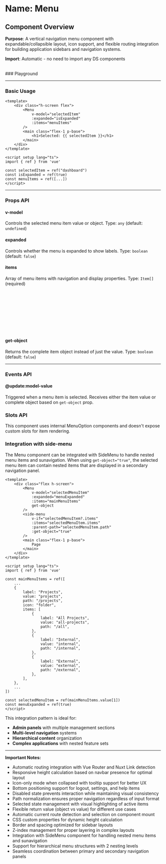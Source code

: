 
<Meta of={Menu} />

# Name: Menu
## Component Overview

**Purpose**: A vertical navigation menu component with expandable/collapsible layout, icon support, and flexible routing integration for building application sidebars and navigation systems.

**Import**: Automatic - no need to import any DS components

<br />
### Playground

<Canvas of={Menu.Primary} />
<Controls />

---

### Basic Usage

```vue
<template>
    <div class="h-screen flex">
        <Menu 
            v-model="selectedItem"
            :expanded="isExpanded"
            :items="menuItems"
        />
        <main class="flex-1 p-base">
            <h1>Selected: {{ selectedItem }}</h1>
        </main>
    </div>
</template>

<script setup lang="ts">
import { ref } from 'vue'

const selectedItem = ref("dashboard")
const isExpanded = ref(true)
const menuItems = ref([...])
</script>
```

<Canvas sourceState="none" of={Menu.Primary} />

---

### Props API

#### v-model
Controls the selected menu item value or object. Type: `any` (default: `undefined`)

#### expanded
Controls whether the menu is expanded to show labels. Type: `boolean` (default: `false`)

<Canvas sourceState="none" of={Menu.Expanded} />

#### items
Array of menu items with navigation and display properties. Type: `Item[]` (required)

```typescript
type Item = {
  label: string;       // Display text for the menu item
  value: string;       // Unique identifier for the item
  icon?: string;       // Icon name to display
  path?: string;       // Navigation path/route
  disabled?: boolean;  // Whether the item is disabled
  bottom?: boolean;    // Whether to position at bottom of menu
  items?: Item[];      // Nested menu items (for sub-menus)
}
```

#### get-object
Returns the complete item object instead of just the value. Type: `boolean` (default: `false`)

---

### Events API

#### @update:model-value
Triggered when a menu item is selected. Receives either the item value or complete object based on `get-object` prop.

### Slots API

This component uses internal MenuOption components and doesn't expose custom slots for item rendering.

### Integration with side-menu

The Menu component can be integrated with SideMenu to handle nested menu items and sunavigation. When using `get-object="true"`, the selected menu item can contain nested items that are displayed in a secondary navigation panel.

```vue
<template>
    <div class="flex h-screen">
        <Menu 
            v-model="selectedMenuItem"
            :expanded="menuExpanded"
            :items="mainMenuItems"
            get-object
        />
        <side-menu
            v-if="selectedMenuItem?.items"
            :items="selectedMenuItem.items"
            :parent-path="selectedMenuItem.path"
            :get-object="true"
        />
        <main class="flex-1 p-base">
            Page
        </main>
    </div>
</template>

<script setup lang="ts">
import { ref } from 'vue'

const mainMenuItems = ref([
    ...
    {
        label: "Projects",
        value: "projects",
        path: "/projects",
        icon: "folder",
        items: [
            {
                label: "All Projects",
                value: "all-projects",
                path: "/all",
            },
            {
                label: "Internal",
                value: "internal",
                path: "/internal",
            },
            {
                label: "External",
                value: "external",
                path: "/external",
            },
        ],
    },
    ...
])

const selectedMenuItem = ref(mainMenuItems.value[1])
const menuExpanded = ref(true)
</script>
```

This integration pattern is ideal for:
- **Admin panels** with multiple management sections
- **Multi-level navigation** systems
- **Hierarchical content** organization
- **Complex applications** with nested feature sets

<Canvas sourceState="none" of={Menu.WithSideMenu} />

---

**Important Notes:**
- Automatic routing integration with Vue Router and Nuxt Link detection
- Responsive height calculation based on navbar presence for optimal layout
- Icon-only mode when collapsed with tooltip support for better UX
- Bottom positioning support for logout, settings, and help items
- Disabled state prevents interaction while maintaining visual consistency
- Path normalization ensures proper navigation regardless of input format
- Selected state management with visual highlighting of active items
- Flexible return value (object vs value) for different use cases
- Automatic current route detection and selection on component mount
- CSS custom properties for dynamic height calculation
- Border and spacing optimized for sidebar layouts
- Z-index management for proper layering in complex layouts
- Integration with SideMenu component for handling nested menu items and sunavigation
- Support for hierarchical menu structures with 2 nesting levels
- Seamless coordination between primary and secondary navigation panels